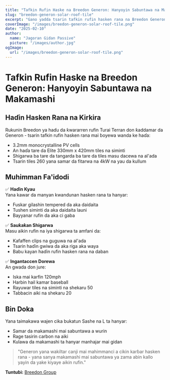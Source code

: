 ```yaml
---
title: "Tafkin Rufin Haske na Breedon Generon: Hanyoyin Sabuntawa na Makamashi"
slug: "breedon-generon-solar-roof-tile"
excerpt: "Gano yadda tsarin tafkin rufin hasken rana na Breedon Generon ke haɗa samar da makamashi mai sabuntawa tare da kyawun rufin gargajiya."
coverImage: "/images/breedon-generon-solar-roof-tile.png"
date: "2025-02-10"
author:
  name: "Jagoran Gidan Passive"
  picture: "/images/author.jpg"
ogImage:
  url: "/images/breedon-generon-solar-roof-tile.png"
---
```


# Tafkin Rufin Haske na Breedon Generon: Hanyoyin Sabuntawa na Makamashi

## Haɗin Hasken Rana na Kirkira

Rukunin Breedon ya haɗu da ƙwararren rufin Turai Terran don ƙaddamar da Generon - tsarin tafkin rufin hasken rana mai ɓoyewa wanda ke haɗa:

- 3.2mm monocrystalline PV cells
- An haɗa tare da Elite 330mm x 420mm tiles na siminti
- Shigarwa ba tare da tangarda ba tare da tiles masu dacewa na al'ada
- Tsarin tiles 260 yana samar da fitarwa na 4kW na yau da kullum

## Muhimman Fa'idodi

✅ **Haɗin Kyau**  
Yana kawar da manyan kwandunan hasken rana ta hanyar:
- Fuskar gilashin tempered da aka daidaita
- Tushen siminti da aka daidaita launi
- Bayyanar rufin da aka ci gaba

✅ **Sauƙaƙan Shigarwa**  
Masu aikin rufin na iya shigarwa ta amfani da:
- Kafaffen clips na guguwa na al'ada
- Tsarin haɗin gwiwa da aka riga aka waya
- Babu kayan haɗin rufin hasken rana na daban

✅ **Ingantaccen Dorewa**  
An gwada don jure:
- Iska mai karfin 120mph
- Harbin hail kamar baseball
- Rayuwar tiles na siminti na shekaru 50
- Tabbacin aiki na shekaru 20

## Bin Doka

Yana taimakawa wajen cika bukatun Sashe na L ta hanyar:
- Samar da makamashi mai sabuntawa a wurin
- Rage tasirin carbon na aiki
- Kulawa da makamashi ta hanyar manhajar mai gidan

> "Generon yana wakiltar canji mai mahimmanci a cikin karɓar hasken rana - yana sanya makamashi mai sabuntawa ya zama abin kallo yayin da yake kiyaye aikin rufin."  

**Tuntuɓi:** [Breedon Group](https://www.breedongroup.com)